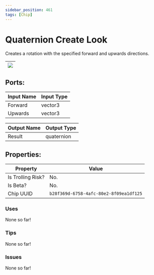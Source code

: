 ```yaml
---
sidebar_position: 461
tags: [Chip]
---
```


# Quaternion Create Look


Creates a rotation with the specified forward and upwards directions.

| ![](https://images-ext-2.discordapp.net/external/MPmIaQzlEPmgGWlgi-WxBBXt0Bjv_zWPkg1y1f_sy3s/https/www.recroomcircuits.com/image/circuit/absolute-value?width=206&height=108) |
|-----|

## Ports:

| Input Name | Input Type |
|-----------|-----------|
| Forward | vector3 |
| Upwards | vector3 |

| Output Name | Output Type |
|-----------|-----------|
| Result | quaternion |

## Properties:

| Property  | Value |
|-------------------|-----------|
| Is Trolling Risk? | No. |
| Is Beta? | No. |
| Chip UUID | `b28f369d-6758-4afc-80e2-8f09ea1df125` |

### Uses

None so far!

### Tips

None so far!

### Issues

None so far!